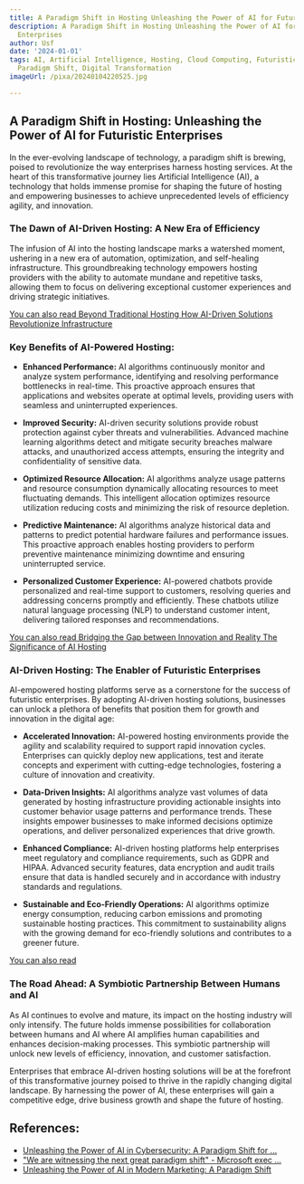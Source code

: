 ```yaml
---
title: A Paradigm Shift in Hosting Unleashing the Power of AI for Futuristic Enterprises
description: A Paradigm Shift in Hosting Unleashing the Power of AI for Futuristic
  Enterprises
author: Usf
date: '2024-01-01'
tags: AI, Artificial Intelligence, Hosting, Cloud Computing, Futuristic Enterprises,
  Paradigm Shift, Digital Transformation
imageUrl: /pixa/20240104220525.jpg

---
```

## **A Paradigm  Shift in Hosting: Unleashing the Power of AI for Futuristic Enterprises**

In the ever-evolving  landscape of technology, a paradigm shift is brewing, poised to revolutionize the  way  enterprises harness hosting services.  At the heart of this transformative journey lies Artificial Intelligence (AI), a technology that holds immense promise for shaping the future of  hosting and empowering businesses to achieve unprecedented levels of efficiency agility, and innovation.

### **The Dawn  of AI-Driven Hosting:  A New Era of Efficiency**

The infusion of AI  into the hosting landscape marks a watershed moment, ushering in a new era of automation, optimization, and self-healing infrastructure. This groundbreaking technology  empowers hosting providers with  the ability to automate mundane and  repetitive tasks,  allowing them to focus on  delivering exceptional customer experiences and driving strategic initiatives.

[You can also read Beyond Traditional Hosting How AI-Driven Solutions Revolutionize Infrastructure](Beyond%20Traditional%20Hosting%20How%20AI-Driven%20Solutions%20Revolutionize%20Infrastructure)


### **Key Benefits of  AI-Powered Hosting:**

-  **Enhanced Performance:** AI algorithms continuously monitor and analyze system performance, identifying and resolving performance bottlenecks  in real-time. This proactive approach ensures that applications and websites operate at optimal levels, providing users with seamless and uninterrupted experiences.

- **Improved Security:** AI-driven security solutions provide robust protection against  cyber threats and vulnerabilities. Advanced machine learning algorithms detect and mitigate security breaches malware attacks, and unauthorized access attempts, ensuring the integrity and confidentiality of sensitive data.

- **Optimized Resource Allocation:** AI algorithms analyze usage patterns and resource consumption  dynamically allocating resources to meet fluctuating demands. This intelligent allocation optimizes resource utilization reducing costs and minimizing the  risk of  resource depletion.

- **Predictive  Maintenance:** AI algorithms analyze historical data  and patterns to predict potential hardware failures and performance issues.  This proactive approach enables hosting providers to perform preventive maintenance minimizing downtime and ensuring uninterrupted service.

- **Personalized Customer  Experience:** AI-powered chatbots provide  personalized and real-time support to customers, resolving queries and addressing concerns promptly and efficiently. These chatbots utilize natural language processing (NLP) to understand customer intent, delivering  tailored responses  and recommendations.

[You can  also read Bridging the Gap between Innovation and  Reality The Significance  of AI Hosting](Bridging%20the%20Gap%20between%20Innovation%20and%20Reality%20The%20Significance%20of%20AI%20Hosting)


###  **AI-Driven Hosting: The Enabler  of Futuristic Enterprises**

AI-empowered hosting platforms serve as a cornerstone for the  success of futuristic enterprises. By adopting AI-driven hosting  solutions, businesses can unlock a plethora of benefits that position them for growth and  innovation in the digital age:

- **Accelerated Innovation:** AI-powered  hosting environments  provide the agility and scalability  required to support rapid innovation  cycles. Enterprises can quickly deploy new applications, test  and iterate concepts  and experiment with cutting-edge technologies,  fostering a  culture of innovation and creativity.

- **Data-Driven Insights:** AI algorithms analyze vast volumes of data generated by hosting infrastructure providing actionable insights  into customer behavior usage patterns and performance trends. These insights empower businesses to make informed decisions optimize operations,  and  deliver personalized experiences that drive growth.

- **Enhanced  Compliance:** AI-driven hosting platforms  help enterprises meet regulatory and compliance requirements, such as GDPR and HIPAA. Advanced security features,  data encryption and audit trails ensure that data is handled securely and in accordance with industry standards and regulations.

-  **Sustainable and Eco-Friendly Operations:** AI algorithms optimize energy consumption, reducing carbon emissions and promoting sustainable hosting practices. This commitment to sustainability aligns with the growing demand for eco-friendly solutions and contributes  to a greener future.

[You can also read ]()


### **The Road Ahead: A  Symbiotic Partnership Between Humans and AI**

As AI continues to evolve and  mature, its impact on the hosting industry will only intensify. The future  holds immense possibilities for collaboration between humans and AI  where AI amplifies human capabilities and enhances decision-making processes. This symbiotic partnership will unlock new levels of efficiency, innovation, and customer satisfaction.

Enterprises  that embrace AI-driven hosting solutions will be at the  forefront of this transformative journey poised to thrive in the rapidly changing digital landscape. By  harnessing  the  power of AI, these enterprises  will gain  a competitive edge, drive business growth and shape the future of hosting.

## References:
- [Unleashing the Power of AI in Cybersecurity: A Paradigm Shift for ...](https://www.linkedin.com/pulse/unleashing-power-ai-cybersecurity-paradigm-shift-modern-garbo-ms)
- ["We are witnessing the next great paradigm shift" - Microsoft exec ...](https://www.techradar.com/pro/we-are-witnessing-the-next-great-paradigm-shift-microsoft-exec-hails-the-future-of-ai-for-businesses-everywhere)
- [Unleashing the Power of AI in Modern Marketing: A Paradigm Shift](https://medium.com/@desolinjoe/unleashing-the-power-of-ai-in-modern-marketing-a-paradigm-shift-089b05920890?responsesOpen=true&sortBy=REVERSE_CHRON)
